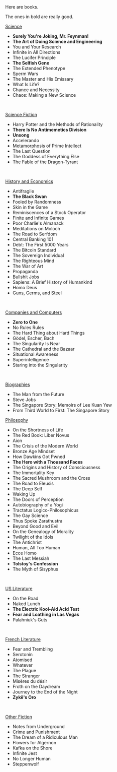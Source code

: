 <div className="not-prose bookPage">
Here are books.

The ones in bold are really good.
<br />

<u>Science</u>
- **Surely You're Joking, Mr. Feynman!**
- **The Art of Doing Science and Engineering**
- You and Your Research
- Infinite in All Directions
- The Lucifer Principle
- **The Selfish Gene**
- The Extended Phenotype
- Sperm Wars
- The Master and His Emissary
- What Is Life?
- Chance and Necessity
- Chaos: Making a New Science
<br />

<u>Science Fiction</u>
- Harry Potter and the Methods of Rationality
- **There Is No Antimemetics Division**
- **Unsong**
- Accelerando
- Metamorphosis of Prime Intellect
- The Last Question
- The Goddess of Everything Else
- The Fable of the Dragon-Tyrant
<br />

<u>History and Economics</u>
- Antifragile
- **The Black Swan**
- Fooled by Randomness
- Skin in the Game
- Reminiscences of a Stock Operator
- Finite and Infinite Games
- Poor Charlie's Almanack
- Meditations on Moloch
- The Road to Serfdom
- Central Banking 101
- Debt: The First 5000 Years
- The Bitcoin Standard
- The Sovereign Individual
- The Righteous Mind
- The War of Art
- Propaganda
- Bullshit Jobs
- Sapiens: A Brief History of Humankind
- Homo Deus
- Guns, Germs, and Steel
<br />

<u>Companies and Computers</u>
- **Zero to One**
- No Rules Rules
- The Hard Thing about Hard Things
- Gödel, Escher, Bach
- The Singularity Is Near
- The Cathedral and the Bazaar
- Situational Awareness
- Superintelligence
- Staring into the Singularity
<br />

<u>Biographies</u>
- The Man from the Future
- Steve Jobs
- The Singapore Story: Memoirs of Lee Kuan Yew
- From Third World to First: The Singapore Story

<u>Philosophy</u>
- On the Shortness of Life
- The Red Book: Liber Novus
- Aion
- The Crisis of the Modern World
- Bronze Age Mindset
- How Dawkins Got Pwned
- **The Hero with a Thousand Faces**
- The Origins and History of Consciousness
- The Immortality Key
- The Sacred Mushroom and the Cross
- The Road to Eleusis
- The Deep Self
- Waking Up
- The Doors of Perception
- Autobiography of a Yogi
- Tractatus Logico-Philosophicus
- The Gay Science
- Thus Spoke Zarathustra
- Beyond Good and Evil
- On the Genealogy of Morality
- Twilight of the Idols
- The Antichrist
- Human, All Too Human
- Ecce Homo
- The Last Messiah
- **Tolstoy's Confession**
- The Myth of Sisyphus
<br />

<u>US Literature</u>
- On the Road
- Naked Lunch
- **The Electric Kool-Aid Acid Test**
- **Fear and Loathing in Las Vegas**
- Palahniuk's Guts
<br />

<u>French Literature</u>
- Fear and Trembling
- Serotonin
- Atomised
- Whatever
- The Plague
- The Stranger
- Misères du désir
- Froth on the Daydream
- Journey to the End of the Night
- **Zykë's Oro**
<br />

<u>Other Fiction</u>
- Notes from Underground
- Crime and Punishment
- The Dream of a Ridiculous Man
- Flowers for Algernon
- Kafka on the Shore
- Infinite Jest
- No Longer Human
- Steppenwolf
<br /><br />

</div>